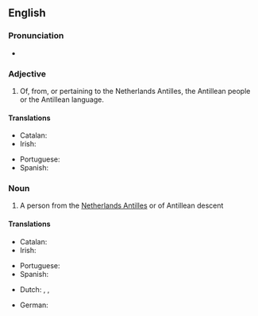==English==

===Pronunciation===
* {{IPA|en|/æntəˈliːən/|/ænˈtɪli.ən/}}

===Adjective===
{{en-adj|-}}

# Of, from, or pertaining to the Netherlands Antilles, the Antillean people or the Antillean language.

====Translations====
{{trans-top|of, from, or pertaining to the Netherlands Antilles}}
* Catalan: {{t+|ca|antillà}}
* Irish: {{t|ga|Aintillíoch}}
{{trans-mid}}
* Portuguese: {{t|pt|antilhano}}
* Spanish: {{t+|es|antillano}}
{{trans-bottom}}

===Noun===
{{en-noun}}

# A person from the [[Netherlands Antilles]] or of Antillean descent

====Translations====
{{trans-top|person from the Netherlands Antilles}}
* Catalan: {{t+|ca|antillà|m}}
* Irish: {{t|ga|Aintillíoch|m}}
{{trans-mid}}
* Portuguese: {{t|pt|antilhano|m}}
* Spanish: {{t+|es|antillano|m}}
{{trans-bottom}}

{{checktrans-top}}
* Dutch: {{t+check|nl|Antilliaans}}, {{t+check|nl|Antilliaan}}, {{qualifier|slang}} {{t-check|nl|Anti}}
{{trans-mid}}
* German: {{t+check|de|Antillen}}
{{trans-bottom}}